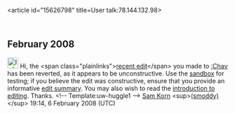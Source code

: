 <article id="15626798" title=User talk:78.144.132.98>
	<talkpage id="15626798" title="User talk:78.144.132.98">

== February 2008 ==

[[Image:Information.png|25px|left]] Hi, the &lt;span class=&quot;plainlinks&quot;&gt;[http://en.wikipedia.org/wiki/Chav?diff=189556142 recent edit]&lt;/span&gt; you made to [[:Chav]] has been reverted, as it appears to be unconstructive. Use the [[Wikipedia:Sandbox|sandbox]] for testing; if you believe the edit was constructive, ensure that you provide an informative [[Help:Edit summary|edit summary]]. You may also wish to read the [[Wikipedia:Introduction|introduction to editing]]. Thanks. &lt;!-- Template:uw-huggle1 --&gt; [[User:Sam Korn|Sam Korn]] &lt;sup&gt;[[User talk:Sam Korn|(smoddy)]]&lt;/sup&gt; 19:14, 6 February 2008 (UTC)
	</talkpage>
</article>